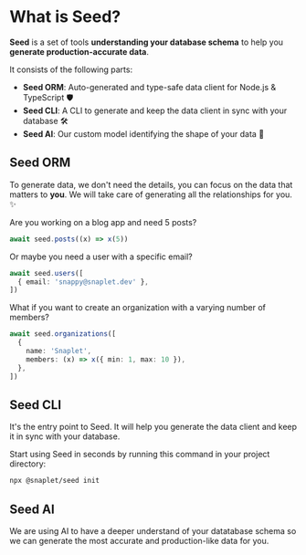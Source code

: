# What is Seed?

**Seed** is a set of tools **understanding your database schema** to help you **generate production-accurate data**.

It consists of the following parts:

- **Seed ORM**: Auto-generated and type-safe data client for Node.js & TypeScript 🛡️
- **Seed CLI**: A CLI to generate and keep the data client in sync with your database 🛠️
- **Seed AI**: Our custom model identifying the shape of your data 🤖

## Seed ORM

To generate data, we don't need the details, you can focus on the data that matters to **you**.
We will take care of generating all the relationships for you. ✨

Are you working on a blog app and need 5 posts?
```ts
await seed.posts((x) => x(5))
```

Or maybe you need a user with a specific email?
```ts
await seed.users([
  { email: 'snappy@snaplet.dev' },
])
```

What if you want to create an organization with a varying number of members?
```ts
await seed.organizations([
  {
    name: 'Snaplet',
    members: (x) => x({ min: 1, max: 10 }),
  },
])
```

## Seed CLI

It's the entry point to Seed. It will help you generate the data client and keep it in sync with your database.

Start using Seed in seconds by running this command in your project directory:
```bash >_&nbsp;terminal
npx @snaplet/seed init
```

## Seed AI

We are using AI to have a deeper understand of your datatabase schema so we can generate the most accurate and production-like data for you.